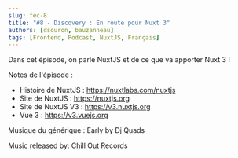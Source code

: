 ```yaml
---
slug: fec-8
title: "#8 - Discovery : En route pour Nuxt 3"
authors: [dsouron, bauzanneau]
tags: [Frontend, Podcast, NuxtJS, Français]
---
```


Dans cet épisode, on parle NuxtJS et de ce que va apporter Nuxt 3 !

<!--truncate-->


<SpotifyEmbed href="https://open.spotify.com/embed/episode/3YKo0QGu5awbNiRioLWCt7" />

Notes de l'épisode :

- Histoire de NuxtJS : https://nuxtlabs.com/nuxtjs
- Site de NuxtJS : https://nuxtjs.org
- Site de NuxtJS V3 : https://v3.nuxtjs.org
- Vue 3 : https://v3.vuejs.org

Musique du générique : Early by Dj Quads

Music released by: Chill Out Records
